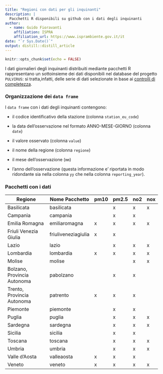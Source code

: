 ```yaml
---
title: "Regioni con dati per gli inquinanti"
description: |
  Pacchetti R disponibili su github con i dati degli inquinanti
author:
  - name: Guido Fioravanti 
    affiliation: ISPRA
    affiliation_url: https://www.isprambiente.gov.it/it
date: "`r Sys.Date()`"
output: distill::distill_article
---
```


```r
knitr::opts_chunk$set(echo = FALSE)
```

I dati giornalieri degli inquinanti distribuiti mediante pacchetti R rappresentano un sottoinsieme dei dati disponibili nel database del progetto `PULVIRUS`: si tratta,infatti, delle serie di dati selezionate in base ai [controlli di completezza](completezza.html). 


### Organizzazione dei `data frame`

I `data frame` con i dati degli inquinanti contengono:

- il codice identificativo della stazione (colonna `station_eu_code`)

- la data dell'osservazione nel formato ANNO-MESE-GIORNO (colonna `date`) 

- il valore osservato (colonna `value`)

- il nome della regione (colonna `regione`)

- il mese dell'osservazione (`mm`)

- l'anno dell'osservazione (questa informazione e' riportata in modo ridondante sia nella colonna `yy` che nella colonna `reporting_year`).

### Pacchetti con i dati 

| Regione | Nome Pacchetto | pm10 | pm2.5 | no2 | nox| 
| ---     | ---       | --   | --    | --  | -- |
| Basilicata   | basilicata |  | x   | x   |  x |
| Campania     | campania   |  | x   | x   |    |
| Emilia Romagna | emiliaromagna | x | x   | x  |  x  |
| Friuli Venezia Giulia | friuliveneziagiulia | x | x | | |
| Lazio | lazio | | x | x | x |
| Lombardia | lombardia | x | x | x | x |
| Molise | molise | | | x | x |
| Bolzano, Provincia Autonoma | pabolzano | | x | x | |
| Trento, Provincia Autonoma | patrento | x | x | x | |
| Piemonte | piemonte | | x | x | |
| Puglia | puglia | | x | x | x |
| Sardegna | sardegna | | x | x | x |
| Sicilia  | sicilia | | x | x | |
| Toscana  | toscana | | x | x | x |
| Umbria   | umbria  | | x | x | x |
| Valle d'Aosta| valleaosta | x | x | x | |
| Veneto       | veneto | x | x | x | x |










